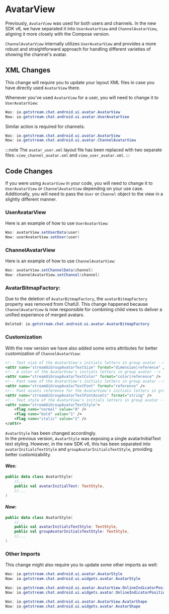 # AvatarView

Previously, `AvatarView` was used for both users and channels. 
In the new SDK v6, we have separated it into `UserAvatarView` and `ChannelAvatarView`, aligning it more closely with the Compose version.

`ChannelAvatarView` internally utilizes `UserAvatarView` and provides a more robust and straightforward approach for handling different varieties of showing the channel's avatar.

## XML Changes

This change will require you to update your layout XML files in case you have directly used `AvatarView` there.

Whenever you've used `AvatarView` for a user, you will need to change it to `UserAvatarView`:
```java
Was: io.getstream.chat.android.ui.avatar.AvatarView
Now: io.getstream.chat.android.ui.avatar.UserAvatarView
```

Similar action is required for channels:
```java
Was: io.getstream.chat.android.ui.avatar.AvatarView
Now: io.getstream.chat.android.ui.avatar.ChannelAvatarView
```

:::note
The `avatar_user.xml` layout file has been replaced with two separate files: `view_channel_avatar.xml` and `view_user_avatar.xml`.
:::

## Code Changes

If you were using `AvatarView` in your code, you will need to change it to `UserAvatarView` or `ChannelAvatarView` depending on your use case.
Additionally, you will need to pass the `User` or `Channel` object to the view in a slightly different manner.

### UserAvatarView 
Here is an example of how to use `UserAvatarView`:
```java
Was: avatarView.setUserData(user)
Now: userAvatarView.setUser(user)
```

### ChannelAvatarView
Here is an example of how to use `ChannelAvatarView`:
```java
Was: avatarView.setChannelData(channel)
Now: channelAvatarView.setChannel(channel)
```

### AvatarBitmapFactory:

Due to the deletion of `AvatarBitmapFactory`, the `avatarBitmapFactory` property was removed from ChatUI.
This change happened because `ChannelAvatarView` is now responsible for combining child views to deliver a unified experience of merged avatars. 

```java
Deleted: io.getstream.chat.android.ui.avatar.AvatarBitmapFactory
```

### Customization
With the new version we have also added some extra attributes for better customization of `ChannelAvatarView`:
```xml
<!-- Text size of the AvatarView's initials letters in group avatar -->
<attr name="streamUiGroupAvatarTextSize" format="dimension|reference" />
<!-- A color of the AvatarView's initials letters in group avatar -->
<attr name="streamUiGroupAvatarTextColor" format="color|reference" />
<!-- Font name of the AvatarView's initials letters in group avatar -->
<attr name="streamUiGroupAvatarTextFont" format="reference" />
<!-- Font assets reference for the AvatarView's initials letters in group avatar -->
<attr name="streamUiGroupAvatarTextFontAssets" format="string" />
<!-- Text style of the AvatarView's initials letters in group avatar -->
<attr name="streamUiGroupAvatarTextStyle">
    <flag name="normal" value="0" />
    <flag name="bold" value="1" />
    <flag name="italic" value="2" />
</attr>
```

`AvatarStyle` has been changed accordingly.<br />
In the previous version, `AvatarStyle` was exposing a single avatarInitialText text styling.
However, in the new SDK v6, this has been separated into `avatarInitialsTextStyle` and `groupAvatarInitialsTextStyle`, providing better customizability.

#### _Was_:
```kotlin
public data class AvatarStyle(
    //...
    public val avatarInitialText: TextStyle,
    //...
)
```

#### _Now_:
```kotlin
public data class AvatarStyle(
    //...
    public val avatarInitialsTextStyle: TextStyle,
    public val groupAvatarInitialsTextStyle: TextStyle,
    //...
)
```

### Other Imports
This change might also require you to update some other imports as well:
```java
Was: io.getstream.chat.android.ui.avatar.AvatarStyle
Now: io.getstream.chat.android.ui.widgets.avatar.AvatarStyle

Was: io.getstream.chat.android.ui.avatar.AvatarView.OnlineIndicatorPosition
Now: io.getstream.chat.android.ui.widgets.avatar.OnlineIndicatorPosition

Was: io.getstream.chat.android.ui.avatar.AvatarView.AvatarShape
Now: io.getstream.chat.android.ui.widgets.avatar.AvatarShape
```
